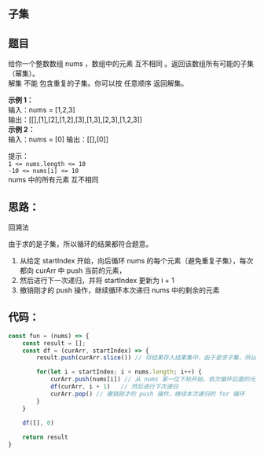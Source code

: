 ## 子集
<div className='flex items-center'>
    <ChipDifficult content={'中等'} className='mr-2 text-middleText' />
    <ChipLink
        href={'https://leetcode.cn/problems/subsets/description/'}
        content={'No.78 子集'}
    />
</div>


## 题目
给你一个整数数组 nums ，数组中的元素 互不相同 。返回该数组所有可能的子集（幂集）。  
解集 不能 包含重复的子集。你可以按 任意顺序 返回解集。

**示例 1：**  
输入：nums = [1,2,3]  
输出：[[],[1],[2],[1,2],[3],[1,3],[2,3],[1,2,3]]  
**示例 2：**    
输入：nums = [0]
输出：[[],[0]]
 
提示：  
`1 <= nums.length <= 10`  
`-10 <= nums[i] <= 10`  
nums 中的所有元素 互不相同  
## 思路：
回溯法

由于求的是子集，所以循环的结果都符合题意。

1. 从给定 startIndex 开始，向后循环 nums 的每个元素（避免重复子集），每次都向 curArr 中 push 当前的元素，
2. 然后进行下一次递归，并将 startIndex 更新为 i + 1
3. 撤销刚才的 push 操作，继续循环本次递归 nums 中的剩余的元素


## 代码：
```javascript
const fun = (nums) => {
    const result = [];
    const df = (curArr, startIndex) => {
        result.push(curArr.slice()) // 将结果存入结果集中，由于是求子集，所以循环的结果都符合题意

        for(let i = startIndex; i < nums.length; i++) { 
            curArr.push(nums[i]) // 从 nums 某一位下标开始，依次循环后面的元素，push 进 curArr,
            df(curArr, i + 1)   // 然后进行下次递归
            curArr.pop() // 撤销刚才的 push 操作，继续本次递归的 for 循环
        }
    }

    df([], 0) 
    
    return result
}
```
